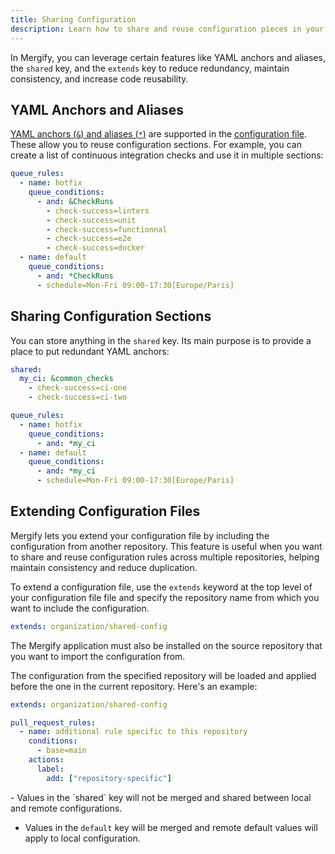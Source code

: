 ```yaml
---
title: Sharing Configuration
description: Learn how to share and reuse configuration pieces in your configuration.
---
```



In Mergify, you can leverage certain features like YAML anchors and aliases,
the `shared` key, and the `extends` key to reduce redundancy, maintain
consistency, and increase code reusability.

## YAML Anchors and Aliases

[YAML anchors (`&`) and aliases
(`*`)](https://yaml.org/spec/1.2.2/#anchors-and-aliases) are supported in the
[configuration file](file-format). These allow you to reuse configuration
sections. For example, you can create a list of continuous integration checks
and use it in multiple sections:

```yaml
queue_rules:
  - name: hotfix
    queue_conditions:
      - and: &CheckRuns
        - check-success=linters
        - check-success=unit
        - check-success=functionnal
        - check-success=e2e
        - check-success=docker
  - name: default
    queue_conditions:
      - and: *CheckRuns
      - schedule=Mon-Fri 09:00-17:30[Europe/Paris]
```

## Sharing Configuration Sections

You can store anything in the `shared` key. Its main purpose is to provide a
place to put redundant YAML anchors:

```yaml
shared:
  my_ci: &common_checks
    - check-success=ci-one
    - check-success=ci-two

queue_rules:
  - name: hotfix
    queue_conditions:
      - and: *my_ci
  - name: default
    queue_conditions:
      - and: *my_ci
      - schedule=Mon-Fri 09:00-17:30[Europe/Paris]
```

## Extending Configuration Files

Mergify lets you extend your configuration file by including the configuration
from another repository. This feature is useful when you want to share and
reuse configuration rules across multiple repositories, helping maintain
consistency and reduce duplication.

To extend a configuration file, use the `extends` keyword at the top level of
your configuration file file and specify the repository name from which you
want to include the configuration.

```yaml
extends: organization/shared-config
```

<Warning>
  The Mergify application must also be installed on the source repository
  that you want to import the configuration from.
</Warning>

The configuration from the specified repository will be loaded and applied
before the one in the current repository. Here's an example:

```yaml
extends: organization/shared-config

pull_request_rules:
  - name: additional rule specific to this repository
    conditions:
      - base=main
    actions:
      label:
        add: ["repository-specific"]
```

<Warning>
  - Values in the `shared` key will not be merged and shared between local and
    remote configurations.

  - Values in the `default` key will be merged and remote default values will
    apply to local configuration.
</Warning>
